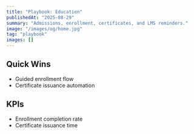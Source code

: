 ```yaml
---
title: "Playbook: Education"
publishedAt: "2025-08-29"
summary: "Admissions, enrollment, certificates, and LMS reminders."
image: "/images/og/home.jpg"
tag: "playbook"
images: []
---
```


## Quick Wins

- Guided enrollment flow
- Certificate issuance automation

## KPIs

- Enrollment completion rate
- Certificate issuance time

<FunnelCTA label="Get Education Playbook" href="/playbooks/legal" funnel="cta" />

